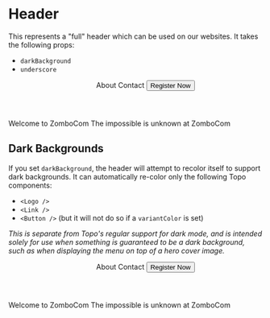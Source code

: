 
<Meta title="Header" component={Header} />

# Header

This represents a "full" header which can be used on our websites. It takes the following props:

- `darkBackground`
- `underscore`

<Preview>
  <Story name="Header">
    <Box padding={2} borderWidth="1px" borderColor="gray.100">
      <Header underscore>
        <SiteLogo>
          <CodeDay />
        </SiteLogo>
        <Menu>
          <Link href="https://example.com" target="_blank">About</Link>
          <Link href="https://example.com" target="_blank">Contact</Link>
          <Button as="a" href="https://example.com" variantColor="green" target="_blank">Register Now</Button>
        </Menu>
      </Header>
      <Content>
        <Heading>Welcome to ZomboCom</Heading>
        <Text>The impossible is unknown at ZomboCom</Text>
      </Content>
    </Box>
  </Story>
</Preview>

## Dark Backgrounds

If you set `darkBackground`, the header will attempt to recolor itself to support dark backgrounds. It can automatically
re-color only the following Topo components:

- `<Logo />`
- `<Link />`
- `<Button />` (but it will not do so if a `variantColor` is set)

_This is separate from Topo's regular support for dark mode, and is intended solely for use when something is guaranteed
to be a dark background, such as when displaying the menu on top of a hero cover image._

<Preview>
  <Story name="Dark Header">
    <Box bg="gray.900" padding={2}>
      <Header darkBackground underscore>
        <SiteLogo>
          <CodeDay />
        </SiteLogo>
        <Menu>
          <Link href="https://example.com" target="_blank">About</Link>
          <Link href="https://example.com" target="_blank">Contact</Link>
          <Button as="a" href="https://example.com" target="_blank">Register Now</Button>
        </Menu>
      </Header>
      <Content>
        <Heading color="white">Welcome to ZomboCom</Heading>
        <Text color="white">The impossible is unknown at ZomboCom</Text>
      </Content>
    </Box>
  </Story>
</Preview>
